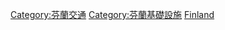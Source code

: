 {{Commons category|Transport infrastructure in Finland}}

[[Category:芬蘭交通|Category:芬蘭交通]]
[[Category:芬蘭基礎設施|Category:芬蘭基礎設施]]
[[Category:歐洲各國交通基礎設施|Finland]]